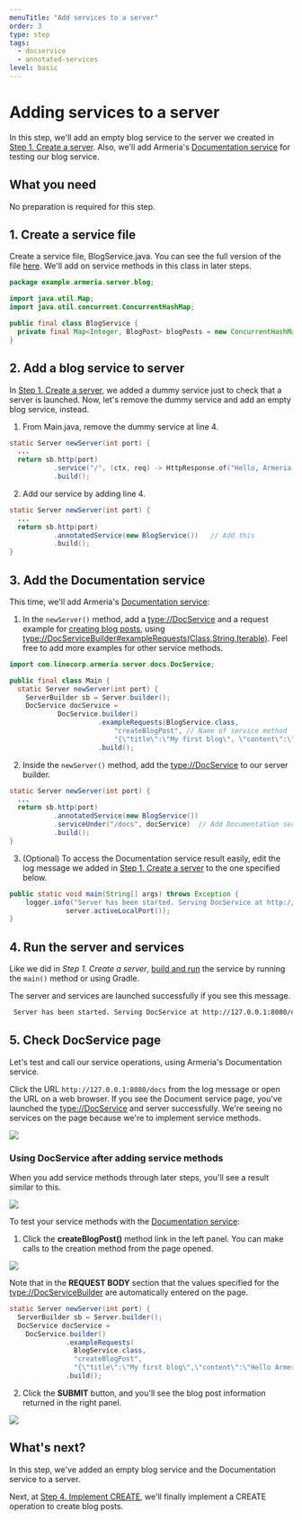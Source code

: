 ```yaml
---
menuTitle: "Add services to a server"
order: 3
type: step
tags:
  - docservice
  - annotated-services
level: basic
---
```


# Adding services to a server

In this step, we'll add an empty blog service to the server we created in [Step 1. Create a server](/tutorials/rest/blog/create-server). Also, we'll add Armeria's [Documentation service](/docs/server-docservice) for testing our blog service.

<TutorialSteps current={3} />

## What you need

No preparation is required for this step.

## 1. Create a service file

Create a service file, BlogService.java. You can see the full version of the file [here](https://github.com/line/armeria-examples/blob/master/tutorials/rest-api-annotated-service/src/main/java/example/armeria/server/blog/BlogService.java). We'll add on service methods in this class in later steps.

```java filename=BlogService.java
package example.armeria.server.blog;

import java.util.Map;
import java.util.concurrent.ConcurrentHashMap;

public final class BlogService {
  private final Map<Integer, BlogPost> blogPosts = new ConcurrentHashMap<>();
}
```

## 2. Add a blog service to server

In [Step 1. Create a server](/tutorials/rest/blog/create-server), we added a dummy service just to check that a server is launched. Now, let's remove the dummy service and add an empty blog service, instead.

1. From Main.java, remove the dummy service at line 4.
  ```java filename=Main.java highlight=4 showlineno=true
  static Server newServer(int port) {
    ...
    return sb.http(port)
             .service("/", (ctx, req) -> HttpResponse.of("Hello, Armeria!")) // Remove this
             .build();
  ```
2. Add our service by adding line 4.
  ```java filename=Main.java highlight=4 showlineno=true
  static Server newServer(int port) {
    ...
    return sb.http(port)
             .annotatedService(new BlogService())   // Add this
             .build();
  }
  ```

## 3. Add the Documentation service

This time, we'll add Armeria's [Documentation service](/docs/server-docservice):

1. In the `newServer()` method, add a <type://DocService> and a request example for [creating blog posts](/tutorials/rest/blog/implenment-create), 
   using <type://DocServiceBuilder#exampleRequests(Class,String,Iterable)>. Feel free to add more examples for other service methods.

  ```java filename=Main.java highlight=1,6-13
  import com.linecorp.armeria.server.docs.DocService;

  public final class Main {
    static Server newServer(int port) {
      ServerBuilder sb = Server.builder();
      DocService docService =
              DocService.builder()
                        .exampleRequests(BlogService.class,
                            "createBlogPost", // Name of service method
                            "{\"title\":\"My first blog\", \"content\":\"Hello Armeria!\"}")
                        .build();
  ```

2. Inside the `newServer()` method, add the <type://DocService> to our server builder.

  ```java filename=Main.java highlight=5
  static Server newServer(int port) {
    ...
    return sb.http(port)
             .annotatedService(new BlogService())
             .serviceUnder("/docs", docService)  // Add Documentation service
             .build();
  }
  ```

3. (Optional) To access the Documentation service result easily, edit the log message we added in [Step 1. Create a server](/tutorials/rest/blog/create-server) to the one specified below.

  ```java filename=Main.java highlight=2
  public static void main(String[] args) throws Exception {
      logger.info("Server has been started. Serving DocService at http://127.0.0.1:{}/docs",
                server.activeLocalPort());
  }
  ```

## 4. Run the server and services

Like we did in _Step 1. Create a server_, [build and run](/tutorials/rest/blog/create-server#3-run-the-server-and-service) the service by running the `main()` method or using Gradle.

The server and services are launched successfully if you see this message.

```bash
 Server has been started. Serving DocService at http://127.0.0.1:8080/docs
```

## 5. Check DocService page

Let's test and call our service operations, using Armeria's Documentation service.

Click the URL `http://127.0.0.1:8080/docs` from the log message or open the URL on a web browser. If you see the Document service page, you've launched the <type://DocService> and server successfully. We're seeing no services on the 
page because we're to implement service methods.

  ![](../../../../images/tutorial_blogservice_docservice_start.png)

### Using DocService after adding service methods

When you add service methods through later steps, you'll see a result similar to this.

![](../../../../images/tutorial_blogservice_docservice_end.png)

To test your service methods with the [Documentation service](/docs/server-docservice):

1. Click the **createBlogPost()** method link in the left panel. You can make calls to the creation method from the page opened.

  ![](../../../../images/tutorial_blogservice_reqex.png)

  Note that in the **REQUEST BODY** section that the values specified for the <type://DocServiceBuilder> are automatically entered on the page.

  ```java filename=Main.java highlight=5-8
  static Server newServer(int port) {
    ServerBuilder sb = Server.builder();
    DocService docService =
      DocService.builder()
                .exampleRequests(
                  BlogService.class,
                  "createBlogPost",
                  "{\"title\":\"My first blog\",\"content\":\"Hello Armeria!\"}")
                .build();
  ```

2. Click the **SUBMIT** button, and you'll see the blog post information returned in the right panel.

  ![](../../../../images/tutorial_blogservice_return.png)

## What's next?

In this step, we've added an empty blog service and the Documentation service to a server.

Next, at [Step 4. Implement CREATE](/tutorials/rest/blog/implenment-create), we'll finally implement a CREATE 
operation to create blog posts.

<TutorialSteps current={3} />
